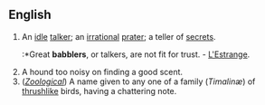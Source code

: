 ==English==

#An [[idle]] [[talker]]; an [[irrational]] [[prater]]; a teller of [[secret]]s.
#:*Great '''babblers''', or talkers, are not fit for trust. - [[L'Estrange]].
#A hound too noisy on finding a good scent.
#(''[[Zoological]]'') A name given to any one of a family (''Timalinæ'') of [[thrush]]like birds, having a chattering note.